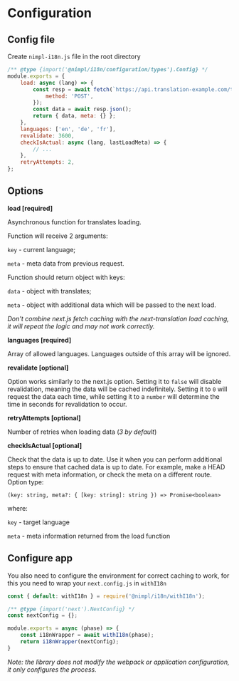 # Configuration

## Config file

Create `nimpl-i18n.js` file in the root directory

```jsx
/** @type {import('@nimpl/i18n/configuration/types').Config} */
module.exports = {
    load: async (lang) => {
        const resp = await fetch(`https://api.translation-example.com/terms/${lang}`, {
            method: 'POST',
        });
        const data = await resp.json();
        return { data, meta: {} };
    },
    languages: ['en', 'de', 'fr'],
    revalidate: 3600,
    checkIsActual: async (lang, lastLoadMeta) => {
        // ...
    },
    retryAttempts: 2,
};
```

## Options

**load [required]**

Asynchronous function for translates loading.

Function will receive 2 arguments:

`key` - current language;

`meta` - meta data from previous request.

Function should return object with keys:

`data` - object with translates;

`meta` - object with additional data which will be passed to the next load.

*Don't combine next.js fetch caching with the next-translation load caching, it will repeat the logic and may not work correctly.*

**languages [required]**

Array of allowed languages. Languages outside of this array will be ignored.

**revalidate [optional]**

Option works similarly to the next.js option. Setting it to `false` will disable revalidation, meaning the data will be cached indefinitely. Setting it to `0` will request the data each time, while setting it to a `number` will determine the time in seconds for revalidation to occur.

**retryAttempts [optional]**

Number of retries when loading data (*3 by default*)

**checkIsActual [optional]**

Check that the data is up to date. Use it when you can perform additional steps to ensure that cached data is up to date. For example, make a HEAD request with meta information, or check the meta on a different route. Option type:

`(key: string, meta?: { [key: string]: string }) => Promise<boolean>`

where:

`key` - target language

`meta` - meta information returned from the load function

## Configure app

You also need to configure the environment for correct caching to work, for this you need to wrap your `next.config.js` in `withI18n`

```js
const { default: withI18n } = require('@nimpl/i18n/withI18n');

/** @type {import('next').NextConfig} */
const nextConfig = {};

module.exports = async (phase) => {
    const i18nWrapper = await withI18n(phase);
    return i18nWrapper(nextConfig);
}
```

*Note: the library does not modify the webpack or application configuration, it only configures the process.*